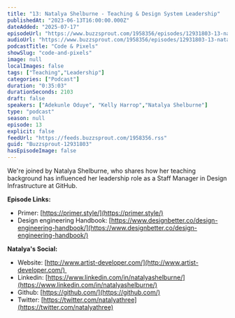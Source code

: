```yaml
---
title: "13: Natalya Shelburne - Teaching & Design System Leadership"
publishedAt: "2023-06-13T16:00:00.000Z"
dateAdded: "2025-07-17"
episodeUrl: "https://www.buzzsprout.com/1958356/episodes/12931803-13-natalya-shelburne-teaching-design-system-leadership.mp3"
audioUrl: "https://www.buzzsprout.com/1958356/episodes/12931803-13-natalya-shelburne-teaching-design-system-leadership.mp3"
podcastTitle: "Code & Pixels"
showSlug: "code-and-pixels"
image: null
localImages: false
tags: ["Teaching","Leadership"]
categories: ["Podcast"]
duration: "0:35:03"
durationSeconds: 2103
draft: false
speakers: ["Adekunle Oduye", "Kelly Harrop","Natalya Shelburne"]
type: "podcast"
season: null
episode: 13
explicit: false
feedUrl: "https://feeds.buzzsprout.com/1958356.rss"
guid: "Buzzsprout-12931803"
hasEpisodeImage: false
---
```

We're joined by Natalya Shelburne, who shares how her teaching background has influenced her leadership role as a Staff Manager in Design Infrastructure at GitHub.  
  
**Episode Links:**

-   Primer: [https://primer.style/](https://primer.style/)
-   Design engineering Handbook: [https://www.designbetter.co/design-engineering-handbook/](https://www.designbetter.co/design-engineering-handbook/)

**Natalya's Social:**

-   Website: [http://www.artist-developer.com/](http://www.artist-developer.com/) 
-   Linkedin: [https://www.linkedin.com/in/natalyashelburne/](https://www.linkedin.com/in/natalyashelburne/)
-   Github: [https://github.com/](https://github.com/)
-   Twitter: [https://twitter.com/natalyathree](https://twitter.com/natalyathree)
